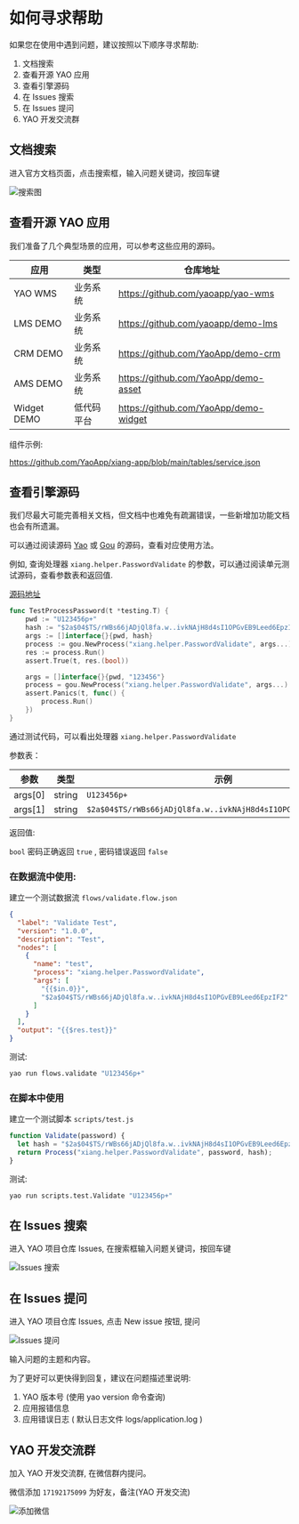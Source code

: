 # 如何寻求帮助

如果您在使用中遇到问题，建议按照以下顺序寻求帮助:

1. 文档搜索
2. 查看开源 YAO 应用
3. 查看引擎源码
4. 在 Issues 搜索
5. 在 Issues 提问
6. YAO 开发交流群

## 文档搜索

进入官方文档页面，点击搜索框，输入问题关键词，按回车键

![搜索图](https://release-sv-1252011659.cos.na-siliconvalley.myqcloud.com/docs/%E5%9F%BA%E7%A1%80/search.png)

## 查看开源 YAO 应用

我们准备了几个典型场景的应用，可以参考这些应用的源码。

| 应用        | 类型       | 仓库地址                              |
| ----------- | ---------- | ------------------------------------- |
| YAO WMS     | 业务系统   | https://github.com/yaoapp/yao-wms     |
| LMS DEMO    | 业务系统   | https://github.com/yaoapp/demo-lms    |
| CRM DEMO    | 业务系统   | https://github.com/YaoApp/demo-crm    |
| AMS DEMO    | 业务系统   | https://github.com/YaoApp/demo-asset  |
| Widget DEMO | 低代码平台 | https://github.com/YaoApp/demo-widget |

组件示例:

https://github.com/YaoApp/xiang-app/blob/main/tables/service.json

## 查看引擎源码

我们尽最大可能完善相关文档，但文档中也难免有疏漏错误，一些新增加功能文档也会有所遗漏。

可以通过阅读源码 [Yao](https://github.com/YaoApp/yao) 或 [Gou](https://github.com/YaoApp/gou) 的源码，查看对应使用方法。

例如, 查询处理器 `xiang.helper.PasswordValidate` 的参数，可以通过阅读单元测试源码，查看参数表和返回值.

[源码地址](https://github.com/YaoApp/yao/blob/main/helper/password_test.go)

```go
func TestProcessPassword(t *testing.T) {
	pwd := "U123456p+"
	hash := "$2a$04$TS/rWBs66jADjQl8fa.w..ivkNAjH8d4sI1OPGvEB9Leed6EpzIF2"
	args := []interface{}{pwd, hash}
	process := gou.NewProcess("xiang.helper.PasswordValidate", args...)
	res := process.Run()
	assert.True(t, res.(bool))

	args = []interface{}{pwd, "123456"}
	process = gou.NewProcess("xiang.helper.PasswordValidate", args...)
	assert.Panics(t, func() {
		process.Run()
	})
}
```

通过测试代码，可以看出处理器 `xiang.helper.PasswordValidate`

参数表：

| 参数    | 类型   | 示例                                                           |
| ------- | ------ | -------------------------------------------------------------- |
| args[0] | string | `U123456p+`                                                    |
| args[1] | string | `$2a$04$TS/rWBs66jADjQl8fa.w..ivkNAjH8d4sI1OPGvEB9Leed6EpzIF2` |

返回值:

`bool` 密码正确返回 `true` , 密码错误返回 `false`

### 在数据流中使用:

建立一个测试数据流 `flows/validate.flow.json`

```json
{
  "label": "Validate Test",
  "version": "1.0.0",
  "description": "Test",
  "nodes": [
    {
      "name": "test",
      "process": "xiang.helper.PasswordValidate",
      "args": [
        "{{$in.0}}",
        "$2a$04$TS/rWBs66jADjQl8fa.w..ivkNAjH8d4sI1OPGvEB9Leed6EpzIF2"
      ]
    }
  ],
  "output": "{{$res.test}}"
}
```

测试:

```bash
yao run flows.validate "U123456p+"
```

### 在脚本中使用

建立一个测试脚本 `scripts/test.js`

```javascript
function Validate(password) {
  let hash = "$2a$04$TS/rWBs66jADjQl8fa.w..ivkNAjH8d4sI1OPGvEB9Leed6EpzIF2";
  return Process("xiang.helper.PasswordValidate", password, hash);
}
```

测试:

```bash
yao run scripts.test.Validate "U123456p+"
```

## 在 Issues 搜索

进入 YAO 项目仓库 Issues, 在搜索框输入问题关键词，按回车键

![Issues 搜索](https://release-sv-1252011659.cos.na-siliconvalley.myqcloud.com/docs/%E5%9F%BA%E7%A1%80/Issues-search.png)

## 在 Issues 提问

进入 YAO 项目仓库 Issues, 点击 New issue 按钮, 提问

![Issues 提问](https://release-sv-1252011659.cos.na-siliconvalley.myqcloud.com/docs/%E5%9F%BA%E7%A1%80/Issues-new.png)

输入问题的主题和内容。

为了更好可以更快得到回复，建议在问题描述里说明:

1. YAO 版本号 (使用 yao version 命令查询)
2. 应用报错信息
3. 应用错误日志 ( 默认日志文件 logs/application.log )

## YAO 开发交流群

加入 YAO 开发交流群, 在微信群内提问。

微信添加 `17192175099` 为好友，备注(YAO 开发交流)

![添加微信](https://raw.githubusercontent.com/YaoApp/yao/main/docs/wechat.jpg)

<Div style={{ display: "flex", justifyContent: "space-between" }}>
  <Link type="prev" title="YAO编程基础" link="基础/YAO编程基础"></Link>
  <Link type="next" title="YAO命令" link="基础/YAO命令"></Link>
</Div>
